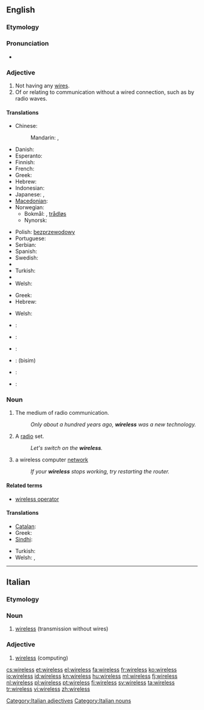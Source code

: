 ==English==

===Etymology===
{{suffix|wire|less}}

===Pronunciation===
* {{audio|en-us-wireless.ogg|Audio (US)}}

===Adjective===
{{en-adj|-}}

# Not having any [[wire]]s.
# Of or relating to communication without a wired connection, such as by radio waves.

====Translations====
{{trans-top|not having any wires}}
* Chinese:
*: Mandarin: {{t|cmn|無線|sc=Hani}}, {{t|cmn|无线|tr=wǔxiàn|sc=Hani}}
* Danish: {{t+|da|trådløs}}
* Esperanto: {{t|eo|sendrata}}
* Finnish: {{t+|fi|langaton}}
* French: {{t+|fr|sans fil}}
* Greek: {{t+|el|ασύρματος|m|tr=asýrmatos|sc=Grek}}
* Hebrew: {{t-|he|אלחוטי|tr=alkhutí}}
* Indonesian: {{t|id|nirkabel|xs=Indonesian}}
* Japanese: {{t|ja|無線}},  {{t|ja|ワイヤレス}}
* [[Macedonian]]: {{t|mk|безжичен|m|tr=bézžičen}}
* Norwegian:
** Bokmål: {{t-|no|trådlaus}}, [[trådløs]]
** Nynorsk: {{t-|no|trådlaus}}
{{trans-mid}}
* Polish: [[bezprzewodowy]] {{m}}
* Portuguese: {{t|pt|sem fio}}
* Serbian: {{t|sr|бежично|n|tr=bežično|sc=Cyrl}}
* Spanish: {{t|es|inalámbrico|m}}
* Swedish: {{t|sv|trådlös}}
* {{trreq|th}}
* Turkish: {{t|tr|kablosuz}}
* {{trreq|vi}}
* Welsh: {{t|cy|diwifr}}
{{trans-bottom}}

{{trans-top|of or relating to wireless telegraphy}}
* Greek: {{t+|el|ασύρματος|m|tr=asýrmatos|sc=Grek}}
* Hebrew: {{t-|he|אלחוטי}}
{{trans-mid}}
* Welsh: {{t|cy|diwifr}}
{{trans-bottom}}

{{checktrans-top}}
* {{ttbc|nl}}: {{t+|nl|draadloos}}
* {{ttbc|fr}}: {{t+|fr|sans fil}}
* {{ttbc|de}}: {{t|de|drahtlos}}
{{trans-mid}}
* {{ttbc|fa}}: {{fa-Arab|[[بی‌سیم]]}} (bisim)
* {{ttbc|sd}}: {{sd-Arab|[[ريتار]]}}
* {{ttbc|es}}: {{t|es|inalámbrico}}
{{trans-bottom}}

===Noun===
{{wikipedia}}
{{en-noun|wirelesses}}

# {{uncountable}} The medium of radio communication.
#: ''Only about a hundred years ago, '''wireless''' was a new technology.'' 
# {{dated}} A [[radio]] set.
#: ''Let's switch on the '''wireless'''.''
# a wireless computer [[network]]
#: ''If your '''wireless''' stops working, try restarting the router.''

====Related terms====
* [[wireless operator]]

====Translations====
{{trans-top|radio}}
* [[Catalan]]: {{t-|ca|ràdio|f}}
* Greek: {{t+|el|ασύρματος|m|tr=asýrmatos|sc=Grek}}
* [[Sindhi]]: {{sd-Arab|[[ريتار]]}}
{{trans-mid}}
* Turkish: {{t|tr|telsiz}}
* Welsh: {{t|cy|radio|m}}, {{t|cy|weiarles|m}}
{{trans-bottom}}

----

==Italian==

===Etymology===
{{etyl|en|it}}

===Noun===
{{head|it|noun|g=m}} {{inv}}

# [[#English|wireless]] (transmission without wires)

===Adjective===
{{head|it|adjective}} {{inv}}

# [[#English|wireless]] (computing)

[[Category:Italian adjectives]]
[[Category:Italian nouns]]

[[cs:wireless]]
[[et:wireless]]
[[el:wireless]]
[[fa:wireless]]
[[fr:wireless]]
[[ko:wireless]]
[[io:wireless]]
[[id:wireless]]
[[kn:wireless]]
[[hu:wireless]]
[[ml:wireless]]
[[fj:wireless]]
[[nl:wireless]]
[[pl:wireless]]
[[pt:wireless]]
[[fi:wireless]]
[[sv:wireless]]
[[ta:wireless]]
[[tr:wireless]]
[[vi:wireless]]
[[zh:wireless]]
